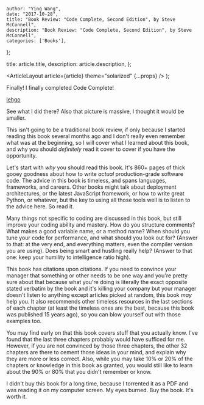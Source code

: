 
    author: "Ying Wang",
    date: "2017-10-28",
    title: "Book Review: "Code Complete, Second Edition", by Steve McConnell",
    description: "Book Review: "Code Complete, Second Edition", by Steve McConnell",
    categories: ['Books'],
};

  title: article.title,
  description: article.description,
};

  <ArticleLayout article={article} theme="solarized" {...props} />
);

Finally! I finally completed Code Complete!

[lehgo](/img/posts/2017/10/28/code_complete_second_edition_1.png)

See what I did there? Also that picture is massive, I thought it would be smaller.

This isn't going to be a traditional book review, if only because I started reading this book several months ago and I don't really even remember what was at the beginning, so I will cover what I learned about this book, and why you should _definitely_ read it cover to cover if you have the opportunity.

Let's start with _why_ you should read this book. It's 860+ pages of thick gooey goodness about how to write _actual_ production-grade software code. The advice in this book is timeless, and spans languages, frameworks, and careers. Other books might talk about deployment architectures, or the latest JavaScript framework, or how to write great Python, or whatever, but the key to using all those tools well is to listen to the advice here. So read it.

Many things not specific to coding are discussed in this book, but still improve your coding ability and mastery. How do you structure comments? What makes a good variable name, or a method name? When should you tune your code for performance, and what should you look out for? (Answer to that: at the very end, and everything matters, even the compiler version you are using). Does being smart and hustling really help? (Answer to that one: keep your humility to intelligence ratio high).

This book has citations upon citations. If you need to convince your manager that something or other needs to be one way and you're pretty sure about that because what you're doing is literally the exact opposite stated verbatim by the book and it's killing your company but your manager doesn't listen to anything except articles picked at random, this book _may_ help you. It also recommends other timeless resources in the last sections of each chapter (at least the timeless ones are the best, because this book was published 15 years ago), so you can blow yourself out with those examples too.

You may find early on that this book covers stuff that you actually know. I've found that the last three chapters probably would have sufficed for me. However, if you are not convinced by those three chapters, the other 32 chapters are there to cement those ideas in your mind, and explain why they are more or less correct. Also, while you may take 10% or 20% of the chapters or knowledge in this book as granted, you would still like to learn about the 90% or 80% that you didn't remember or know.

I didn't buy this book for a long time, because I torrented it as a PDF and was reading it on my computer screen. My eyes burned. Buy the book. It's worth it.
